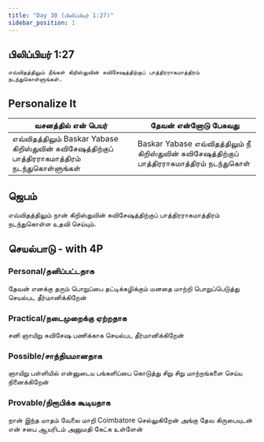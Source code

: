 ```yaml
---
title: "Day 30 (பிலிப்பியர் 1:27)"
sidebar_position: 1
---
```


## பிலிப்பியர் 1:27
`எவ்விதத்திலும் நீங்கள் கிறிஸ்துவின் சுவிசேஷத்திற்குப் பாத்திரராகமாத்திரம் நடந்துகொள்ளுங்கள்.`

## Personalize It         
| வசனத்தில் என் பெயர்                                                                               | தேவன் என்னோடு பேசுவது                                                                      |
| ------------------------------------------------------------------------------------------------- | ------------------------------------------------------------------------------------------ |
| எவ்விதத்திலும் Baskar Yabase கிறிஸ்துவின் சுவிசேஷத்திற்குப் பாத்திரராகமாத்திரம் நடந்துகொள்ளுங்கள் | Baskar Yabase எவ்விதத்திலும் நீ கிறிஸ்துவின் சுவிசேஷத்திற்குப் பாத்திரராகமாத்திரம் நடந்துகொள் |

## ஜெபம்
எவ்விதத்திலும் நான் கிறிஸ்துவின் சுவிசேஷத்திற்குப் பாத்திரராகமாத்திரம் நடந்துகொள்ள உதவி செய்யும்.

## செயல்பாடு - with 4P
### Personal/தனிப்பட்டதாக
தேவன் எனக்கு தரும் பொறுப்பை தட்டிக்கழிக்கும் மனதை மாற்றி பொறுப்பெடுத்து செயல்பட தீர்மானிக்கிறேன்

### Practical/நடைமுறைக்கு ஏற்றதாக
சனி ஞாயிறு சுவிசேஷ பணிக்காக செயல்பட தீர்மானிக்கிறேன்

### Possible/சாத்தியமானதாக
ஞாயிறு பள்ளியில் என்னுடைய பங்களிப்பை கொடுத்து சிறு சிறு மாற்றங்களை செய்ய நினைக்கிறேன்

### Provable/நிரூபிக்க கூடியதாக
நான் இந்த மாதம் வேலை மாறி Coimbatore செல்லுகிறேன் அங்கு தேவ கிருபையுடன் என் சபை ஆயரிடம் அனுமதி கேட்க உள்ளேன் 

